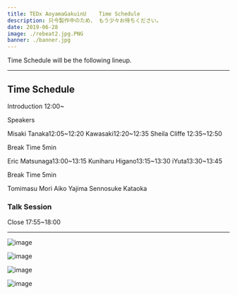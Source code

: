 ```yaml
---
title: TEDx AoyamaGakuinU    Time Schedule
description: 只今製作中のため、 もう少々お待ちください。
date: 2019-06-28
image: ./rebeat2.jpg.PNG
banner: ./banner.jpg
---
```


Time Schedule will be the following lineup.

---

## Time Schedule


Introduction 12:00~

Speakers


<th>Misaki Tanaka</th>12:05~12:20 

<th>Kawasaki</th>12:20~12:35 

<th>Sheila Cliffe </th>12:35~12:50 

 Break Time 5min
 
 
<th>Eric Matsunaga</th>13:00~13:15 

<th>Kuniharu Higano</th>13:15~13:30 

<th>iYuta</th>13:30~13:45 

 
Break Time 5min


<th>Tomimasu</th>


<th>Mori </th>


<th>Aiko Yajima</th> 


<th>Sennosuke Kataoka</th> 


### Talk Session

<th>Close</th> 17:55~18:00



---

<Row>
<Col>

![image](./w1.jpg)

</Col>
</Row>

<Row>
<Col>

![image](./l1.jpg)

</Col>
<Col>

![image](./l2.jpg)

</Col>

<Col>

![image](./l3.jpg)

</Col>
</Row>